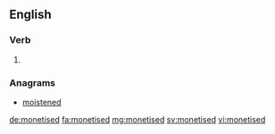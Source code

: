 ==English==

===Verb===
{{head|en|verb form}}

# {{en-past of|monetise}}

===Anagrams===
* [[moistened#English|moistened]]

[[de:monetised]]
[[fa:monetised]]
[[mg:monetised]]
[[sv:monetised]]
[[vi:monetised]]